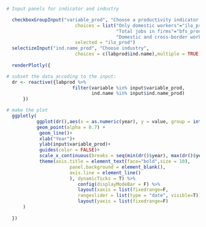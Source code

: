 
```r


# Input panels for indicator and industry

  checkboxGroupInput("variable_prod", "Choose a productivity indicator with:", 
                         choices = list("Only domestic workers"="ilo_prod", 
                                        "Total jobs in firms"="bfs_prod",
                                        "Domestic and cross-border workers"="ilocross_prod"),
                         selected = "ilo_prod")
  selectizeInput("ind.name_prod", "Choose industry",
                         choices = c(labprod$ind.name),multiple = TRUE, selected = "Manufacture of pharmaceutical products")
    
  renderPlotly({

# subset the data accoding to the input:
  dr <- reactive({labprod %>%
                        filter(variable %in% input$variable_prod,
                               ind.name %in% input$ind.name_prod)
      }) 

# make the plot
  ggplotly(  
           ggplot(dr(),aes(x = as.numeric(year), y = value, group = interaction(ind.name, variable), colour = ind.name,linetype  = variable)) +
           geom_point(alpha = 0.7) +  
            geom_line()+
            xlab("Year")+
            ylab(input$variable_prod)+
            guides(color = FALSE)+
            scale_x_continuous(breaks = seq(min(dr()$year), max(dr()$year), by = 5)) +
            theme(axis.title = element_text(face="bold",size = 10),
                       panel.background = element_blank(),
                       axis.line = element_line()
                       ), dynamicTicks = T) %>%
                          config(displayModeBar = F) %>%
                          layout(xaxis = list(fixedrange=F, 
                          rangeslider = list(type = "date", visible=T))) %>%
                          layout(yaxis = list(fixedrange=F)
      )
    
  })

```
